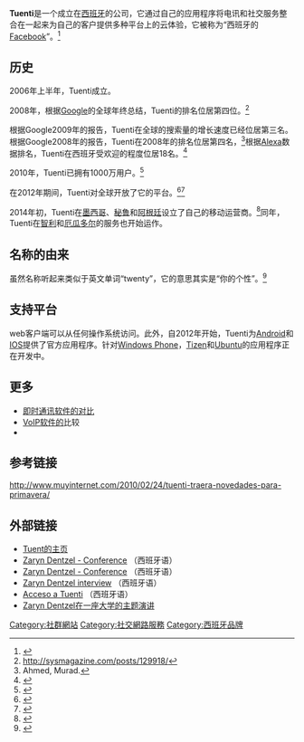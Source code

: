 {{Infobox dot-com company
| name     = Tuenti Technologies, S.L
| logo     = [[File:Tuenti.svg|250px]]
| company_type     = SL
| traded_as        = 
| foundation       = 2006
| founder          = {{unbulleted list|{{tsl|en|Zaryn Dentzel||Zaryn Dentzel}}|{{tsl|en|Felix Ruiz Hernandez||Felix Ruiz Hernandez}}|Kenny Bentley|Adeyemi Ajao|{{tsl|en|Joaquín Ayuso de Pául||Joaquín Ayuso de Pául}}}}
| dissolved        =  
| location         = [[马德里|马德里]], [[西班牙|西班牙]]
| locations        = 
| incorporated     =
| area_served      = 
| key_people       = 
| industry         = 
| products         = 
| services         = tuenti
| revenue          = 
| operating_income = 
| net_income       = 
| total_assets     = 
| total_equity     = 
| owner            = [[西班牙電信|西班牙電信]]
| num_employees    = 
| parent           = 
| divisions        = 
| subsid           = 
| company_slogan   = 
| url              = {{URL|http://www.tuenti.com}}
| ipv6             =
| website_type     = 社交网络服务，即时通讯以及[[網際協議通話技術|網際協議通話技術]]
| advertising      =有商业广告 
| registration     = 必须注册
| num_users        = active-users-and-15-million-registered-users
| language         = [[西班牙语|西班牙语]]，[[巴斯克语|巴斯克语]]，[[加泰罗尼亚语|加泰罗尼亚语]]，[[加利西亚语|加利西亚语]]，[[葡萄牙语（巴西）|葡萄牙语（巴西）]]，[[葡萄牙语|葡萄牙语]]，[[英语|英语]]，[[意大利语|意大利语]]，[[法语|法语]]，[[德语|德语]]，[[荷兰语|荷兰语]]，[[斯洛伐克语|斯洛伐克语]]，[[捷克语|捷克语]]<ref>{{cite web | title=Tuenti in your language | url=http://corporate.tuenti.com/en/blog/introducing-tuenti-globally | date=2012-07-11 | accessdate=2013-07-08 | archive-url=https://web.archive.org/web/20131203021001/http://corporate.tuenti.com/en/blog/introducing-tuenti-globally | archive-date=2013-12-03 | dead-url=yes }}</ref>
| launch_date      = 2006
| current_status   = 活跃
| screenshot       = 
| caption          = 
| footnotes        = 
| intl             =
}}

'''Tuenti'''是一个成立在[[西班牙|西班牙]]的公司，它通过自己的应用程序将电讯和社交服务整合在一起来为自己的客户提供多种平台上的云体验，它被称为“西班牙的[[Facebook|Facebook]]”。<ref>{{Cite web|last = Jiménez Cano|first = Rosa|title = Tuenti, ¿el Facebook español?|url = http://www.elpais.com/articulo/internet/Tuenti/Facebook/espanol/elpeputec/20071210elpepunet_1/Tes|date = 2007-12-10|work = [[国家报|国家报]]|accessdate = 2009-05-20|language = es|archive-date = 2008-07-25|archive-url = https://web.archive.org/web/20080725111107/http://www.elpais.com/articulo/internet/Tuenti/Facebook/espanol/elpeputec/20071210elpepunet_1/Tes|dead-url = no}}</ref>

== 历史 ==
2006年上半年，Tuenti成立。

2008年，根据[[Google|Google]]的全球年终总结，Tuenti的排名位居第四位。<ref>http://sysmagazine.com/posts/129918/{{Dead link|date=2020年4月 |bot=InternetArchiveBot |fix-attempted=yes }}</ref>

根据Google2009年的报告，Tuenti在全球的搜索量的增长速度已经位居第三名。根据Google2008年的报告，Tuenti在2008年的排名位居第四名，<ref>Ahmed, Murad.</ref>根据[[Alexa_Internet|Alexa]]数据排名，Tuenti在西班牙受欢迎的程度位居18名。<ref>{{Cite web|title = tuenti.com - Traffic Details from Alexa|url = http://www.alexa.com/data/details/traffic_details/tuenti.com|publisher = [[Alexa_Internet|Alexa Internet]]|accessdate = 2012-02-16}}</ref>

2010年，Tuenti已拥有1000万用户。<ref>{{Cite web |url=https://www.theverge.com/2012/7/12/3154390/tuenti-telefonica-international-launch |title=存档副本 |accessdate=2016-01-25 |archive-date=2016-03-06 |archive-url=https://web.archive.org/web/20160306204818/http://www.theverge.com/2012/7/12/3154390/tuenti-telefonica-international-launch |dead-url=no }}</ref>

在2012年期间，Tuenti对全球开放了它的平台。<ref>{{Cite web |url=http://techcrunch.com/2012/07/11/tuenti-telefonicas-answer-to-facebook-and-twitter-opens-up-to-users-worldwide/ |title=存档副本 |accessdate=2016-01-25 |archive-date=2016-01-31 |archive-url=https://web.archive.org/web/20160131034429/http://techcrunch.com/2012/07/11/tuenti-telefonicas-answer-to-facebook-and-twitter-opens-up-to-users-worldwide/ |dead-url=no }}</ref><ref>{{Cite web |url=http://www.dw.com/en/spanish-social-network-tuenti-looks-ahead-and-possibly-abroad/a-15453463 |title=存档副本 |accessdate=2016-01-25 |archive-date=2016-02-02 |archive-url=https://web.archive.org/web/20160202235002/http://www.dw.com/en/spanish-social-network-tuenti-looks-ahead-and-possibly-abroad/a-15453463 |dead-url=no }}</ref>

2014年初，Tuenti在[[墨西哥|墨西哥]]、[[秘鲁|秘鲁]]和[[阿根廷|阿根廷]]设立了自己的移动运营商。<ref>{{Cite web |url=http://corporate.tuenti.com/en/blog/New-challenges-for-2015-Lets-go-for-it |title=存档副本 |access-date=2016-01-25 |archive-url=https://web.archive.org/web/20150112202105/http://corporate.tuenti.com/en/blog/New-challenges-for-2015-Lets-go-for-it |archive-date=2015-01-12 |dead-url=yes }}</ref>同年，Tuenti在[[智利|智利]]和[[厄瓜多尔|厄瓜多尔]]的服务也开始运作。

== 名称的由来 ==
<span>虽然名称听起来类似于英文单词“twenty”，它的意思其实是“你的个性</span>”。<ref>{{Cite web|title = Tengo una pregunta para Tuenti|url = http://blogficod.es/2008/11/videoblog-tengo-una-pregunta-para-tuenti/|date = 2008-11-27|accessdate = 2009-05-20|language = es|deadurl = yes|archiveurl = https://web.archive.org/web/20090427160653/http://blogficod.es/2008/11/videoblog-tengo-una-pregunta-para-tuenti/|archivedate = 2009-04-27|df = }}</ref>

== 支持平台 ==
web客户端可以从任何操作系统访问。此外，自2012年开始，Tuenti为[[Android|Android]]和[[IOS|IOS]]提供了官方应用程序。针对[[Windows_Phone|Windows Phone]]，[[Tizen|Tizen]]和[[Ubuntu|Ubuntu]]的应用程序正在开发中。

== 更多 ==
* [[即时通讯软件比较|即时通讯软件的对比]]
* [[VoIP軟體的比較|VoIP软件的]]比较
* {{tsl|en|Mobile_VoIP||Mobile_VoIP}}

== 参考链接 ==
{{Reflist}}http://www.muyinternet.com/2010/02/24/tuenti-traera-novedades-para-primavera/{{Wayback|url=http://www.muyinternet.com/2010/02/24/tuenti-traera-novedades-para-primavera/ |date=20120426001552 }}

== 外部链接 ==
* [http://www.tuenti.com/ Tuent的主页]{{Wayback|url=http://www.tuenti.com/ |date=20160124194105 }}
* [http://www.enriquedans.com/2008/10/zaryn-dentzel-fundador-de-tuenti-en-la-apertura-del-curso-de-ie-universidad.html Zaryn Dentzel - Conference]{{Wayback|url=http://www.enriquedans.com/2008/10/zaryn-dentzel-fundador-de-tuenti-en-la-apertura-del-curso-de-ie-universidad.html |date=20160124001644 }} （西班牙语）
* [https://web.archive.org/web/20090209025003/http://www.casamerica.es/es/casa-de-america-madrid/agenda/comunicacion-e-informacion/dia-de-internet-2008/conferencia-de-zaryn-dentzel Zaryn Dentzel - Conference] （西班牙语）
* [http://www.hoy.es/20080914/sociedad/tuenti-existe-gracias-viaje-20080914.html Zaryn Dentzel interview]{{Wayback|url=http://www.hoy.es/20080914/sociedad/tuenti-existe-gracias-viaje-20080914.html |date=20160124001644 }} （西班牙语）
* [https://web.archive.org/web/20120320231908/http://www.accesotuenti.org/ Acceso a Tuenti] （西班牙语）
* [https://web.archive.org/web/20100530011955/http://www.ie.edu/university/index.php?seccion=&show=novedades_detalle&novedad=93 Zaryn Dentzel在一座大学的主题演讲]
{{Online social networking}}

[[Category:社群網站|Category:社群網站]]
[[Category:社交網路服務|Category:社交網路服務]]
[[Category:西班牙品牌|Category:西班牙品牌]]